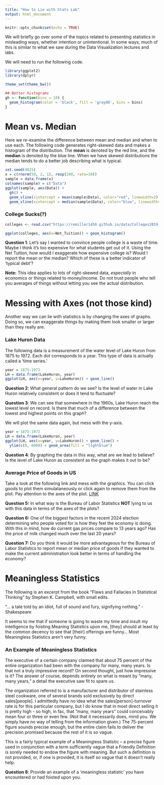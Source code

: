 ---
title: "How to Lie with Stats Lab"
output: html_document
---

```{r setup, include=FALSE}
knitr::opts_chunk$set(echo = TRUE)
```

We will briefly go over some of the topics related to presenting statistics in misleading ways, whether intention or unintentional. In some ways, much of this is similar to what we saw during the Data Visualization lectures and labs.

We will need to run the following code.

```{r, message=F, warning=F}
library(ggplot2)
library(dplyr)

theme_set(theme_bw())

## Better histograms
gh <- function(bins = 10) {
  geom_histogram(color = 'black', fill = 'gray80', bins = bins)
}
```


# Mean vs. Median

Here we re-examine the difference between mean and median and when to use each. The following code generates right-skewed data and makes a histogram of the distribution. The **mean** is denoted by the red line, and the **median** is denoted by the blue line. When we have skewed distributions the median tends to do a better job describing what is typical.

```{r}
set.seed(4025)
x = c(rnorm(50, 2, 1), rexp(200, rate=10))
sample = data.frame(x)
colnames(sample) = c("Data")
ggplot(sample, aes(Data)) + 
  gh() + 
  geom_vline(xintercept = mean(sample$Data), color="red", linewidth=2) +
  geom_vline(xintercept = median(sample$Data), color="blue", linewidth=2)
```

### College Sucks(?)

```{r, message=F, warning=F}
colleges <- read.csv("https://remiller1450.github.io/data/Colleges2019_Complete.csv")

ggplot(colleges, aes(x=Net_Tuition)) + geom_histogram()
```

**Question 1**: Let's say I wanted to convince people college is a waste of time. Maybe I think it's too expensive for what students get out of it. Using the Net Tuition, how would I exaggerate how expensive college is? Would I report the mean or the median? Which of these is a better indicator of 'typical debt'?

**Note:** This idea applies to lots of right-skewed data, *especially* in economics or things related to money/income. Do not trust people who tell you averages of things without letting you see the actual distribution.

# Messing with Axes (not those kind)

Another way we can lie with statistics is by changing the axes of graphs. Doing so, we can exaggerate things by making them look smaller or larger than they really are.

### Lake Huron Data

The following data is a measurement of the water level of Lake Huron from 1875 to 1972. Each dot corresponds to a year. This type of data is actually called a 'time series.'

```{r, message=F, warning=F}
year = 1875:1972
LH = data.frame(LakeHuron, year)
ggplot(LH, aes(x=year, y=LakeHuron)) + geom_line()
```

**Question 2**: What general pattern do we see? Is the level of water in Lake Huron relatively consistent or does it tend to fluctuate?

**Question 3**: We can see that somewhere in the 1960s, Lake Huron reach the lowest level on record. Is there that much of a difference between the lowest and highest points on this graph?

We will plot the same data again, but mess with the y-axis.

```{r, message=F, warning=F}
year = 1875:1972
LH = data.frame(LakeHuron, year)
ggplot(LH, aes(x=year, y=LakeHuron)) + geom_line() +
  ylim(c(0, 600)) + geom_area(fill = "lightblue")
```

**Question 4**: By graphing the data in this way, what are we lead to believe? Is the level of Lake Huron as consistent as the graph makes it out to be?

### Average Price of Goods in US

Take a look at the following link and mess with the graphics. You can click goods to plot them simulataneously or click again to remove them from the plot. Pay attention to the axes of the plot. [LINK](https://www.bls.gov/charts/consumer-price-index/consumer-price-index-average-price-data.htm)

**Question 5:** In what way is the Bureau of Labor Statistics **NOT** lying to us with this data in terms of the axes of the plots?

**Question 6:** One of the biggest factors in the recent 2024 election determining who people voted for is how they feel the economy is doing. With this in mind, how do current gas prices compare to 13 years ago? Has the price of milk changed much over the last 20 years?

**Question 7:** Do you think it would be more advantageous for the Bureau of Labor Statistics to report mean or median price of goods if they wanted to make the current administration look better in terms of handling the economy? 

# Meaningless Statistics

The following is an excerpt from the book "Flaws and Fallacies in Statistical Thinking" by Stephen K. Campbell, with small edits.

"... a tale told by an idiot, full of sound and fury, signifying nothing." - Shakespeare

It seems to me that if someone is going to waste my time and insult my intelligence by foisting Meaning Statistics upon me, [they] should at least by the common decency to see that [their] offerings are funny... Most Meaningless Statistics aren't very funny.

### An Example of Meaningless Statistics

The executive of a certain company claimed that about 75 percent of the entire organization had been with the company for many, many years. Is that not a truly impressive record? On second thought, just how impressive is it? The answer of course, depends entirely on what is meant by "many, many years," a detail the executive saw fit to spare us.

The organization referred to is a manufacturer and distributor of stainless steel cookware, one of several brands sold exclusively by direct sales[people]. I admittedly have no idea what the sales[person]-turnover rate is for this particular company, but I do know that in most direct selling it is pretty high - so high, in fac, that "many, many years" could conceivably mean four or three or even few. (Not that it necessarily does, mind you. We simply have no way of telling from the information given.) The 75-percent figure sounds precise enough, but the entire claim fails to deliver the precision promised because the rest of it is so vague. 

This is a fairly typical example of a Meaningless Statistic -- a precise figure used in conjunction with a term sufficiently vague that a Friendly Definition is sorely needed to endow the figure with meaning. But such a definition is not provided, or, if one is provided, it is itself so vague that it doesn't really help.

**Question 8**: Provide an example of a 'meaningless statistic' you have encountered or had foisted upon you.


<!-- # Variance -->

<!-- The following idea is adapated from the book "Flaws and Fallacies in Statistical Thinking" by Stephen K. Campbell. -->

<!-- Suppose you have a friend who is faced with the terrifying prospect of having to take an introductory statistics course next semester. Let us say that they come to you for advice about which of two professors they should choose -- Professor Friedrichsen or Professor Nolte (note that any following info about myself and Professor Nolte is entirely hypothetical and is just being used to concoct this funny scenario).  -->

<!-- After some questioning, you find out your friend would be happy to pass the course with a B, but doesn't care to do much better than this but would be upset to do worse. Also assume, outlandishly, that the grade is the only thing that matters to your friend. Which professor would you recommend your friend take? Well, in order to answer this you would need to know some idea of how grades are given out in classes taught by these professors. -->

<!-- Suppose you know that the average grade given out for both Professors Friedrichsen and Nolte is a B. Is this enough info to make a recommendation to your friend? No! -->

<!-- Suppose I seldom give a grade that is not a B (in reality this is not true, don't worry), meaning that all of A's, C's, D's, and F's are rare. Further suppose that Professor Nolte rarely gives a grade that is not an A or a C. Which Professor would you recommend your friend take intro stats with? -->